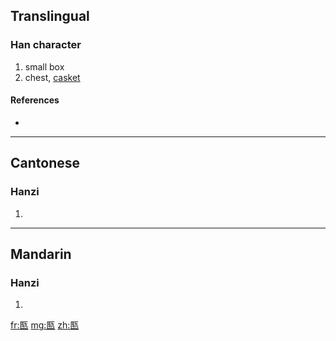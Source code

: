 {{also|匭}}
==Translingual==

===Han character===
{{Han char|rn=22|rad=匚|as=06|sn=8|four=|canj=尸大手弓 (SKQN)}}

# small box
# chest, [[casket]]

====References====
* {{Han ref|kx=0153.341|hdz=10085.100|uh=5326|ud=21286}}

----

==Cantonese==

===Hanzi===
{{yue-hanzi|jyut=|y=gwai2|tra=匭}}

# {{defn|Cantonese|sort=匚06}}

----

==Mandarin==

===Hanzi===
{{cmn-hanzi|tra=匭|pin=[[guǐ]] ([[gui3]])|wg=kuei<sup>3</sup>}}

# {{defn|Mandarin|sort=匚06}}

[[fr:匦]]
[[mg:匦]]
[[zh:匦]]